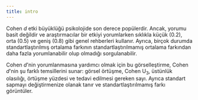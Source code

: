 ```yaml
---
title: intro
---
```


Cohen *d* etki büyüklüğü psikolojide son derece popülerdir. Ancak, yorumu basit değildir ve araştırmacılar bir etkiyi yorumlarken sıklıkla küçük (0.2), orta (0.5) ve geniş (0.8) gibi genel rehberleri kullanır. Ayrıca, birçok durumda standartlaştırılmış ortalama farkının standartlaştırılmamış ortalama farkından daha fazla yorumlanabilir olup olmadığı sorgulanabilir.

Cohen *d*'nin yorumlanmasına yardımcı olmak için bu görselleştirme, Cohen *d*'nin şu farklı temsillerini sunar: görsel örtüşme, Cohen U<sub>3</sub>, üstünlük olasılığı, örtüşme yüzdesi ve tedavi edilmesi gereken sayı. Ayrıca standart sapmayı değiştirmenize olanak tanır ve standartlaştırılmamış farkı görüntüler.


